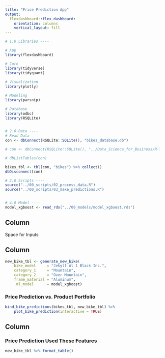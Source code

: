 ```yaml
---
title: "Price Prediction App"
output: 
  flexdashboard::flex_dashboard:
    orientation: columns
    vertical_layout: fill
---
```


```r
# 1.0 Libraries ----

# App
library(flexdashboard)

# Core
library(tidyverse)
library(tidyquant)
 
# Visualization
library(plotly)

# Modeling
library(parsnip)

# Database
library(odbc)
library(RSQLite)


# 2.0 Data ----
# Read Data
con <- dbConnect(RSQLite::SQLite(), "bikes_database.db")

# con <- dbConnect(RSQLite::SQLite(), "../Data_Science_for_Business/R-Track/Course_03_Shiny_Web_App_Part_1/DS4B_102_R_Shiny_Apps_1/06_price_prediction_app_basic/bikes_database.db")

# dbListTables(con)

bikes_tbl <- tbl(con, "bikes") %>% collect()
dbDisconnect(con)

# 3.0 Scripts ----
source("../00_scripts/02_process_data.R")
source("../00_scripts/03_make_predictions.R")


# 4.0 Model ----
model_xgboost <- read_rds("../00_models/model_xgboost.rds")
```


<!-- Inputs Area-->

Column {.sidebar}
-----------------------------------------------------------------------

Space for Inputs



<!-- Plot Area -->

Column {data-width=650}
-----------------------------------------------------------------------

```r
new_bike_tbl <- generate_new_bike(
    bike_model     = "Jekyll Al 1 Black Inc.", 
    category_1     = "Mountain", 
    category_2     = "Over Mountain", 
    frame_material = "Aluminum", 
    .ml_model      = model_xgboost)
```


### Price Prediction vs. Product Portfolio

```r
bind_bike_predictions(bikes_tbl, new_bike_tbl) %>% 
    plot_bike_prediction(interactive = TRUE)
```


<!-- Table Area -->

Column {data-width=350}
-----------------------------------------------------------------------

### Price Prediction Used These Features

```r
new_bike_tbl %>% format_table()
```
 


